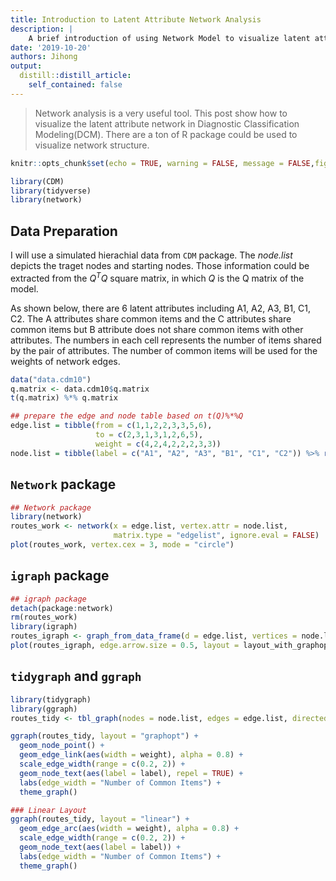 ```yaml
---
title: Introduction to Latent Attribute Network Analysis
description: |
    A brief introduction of using Network Model to visualize latent attributes' hierarchy of Diagnostic Modeling.
date: '2019-10-20'
authors: Jihong
output:
  distill::distill_article:
    self_contained: false
---
```


> Network analysis is a very useful tool. This post show how to visualize the latent attribute network in Diagnostic Classification Modeling(DCM). There are a ton of R package could be used to visualize network structure.

```r
knitr::opts_chunk$set(echo = TRUE, warning = FALSE, message = FALSE,fig.align = "default", eval = TRUE)
```

```r
library(CDM)
library(tidyverse)
library(network)
```

## Data Preparation
I will use a simulated hierachial data from `CDM` package. The *node.list* depicts the traget nodes and starting nodes. Those information could be extracted from the $Q^{T}Q$ square matrix, in which $Q$ is the Q matrix of the model.

As shown below, there are 6 latent attributes including A1, A2, A3, B1, C1, C2. The A attributes share common items and the C attributes share common items but B attribute does not share common items with other attributes. The numbers in each cell represents the number of items shared by the pair of attributes. The number of common items will be used for the weights of network edges.

```r
data("data.cdm10")
q.matrix <- data.cdm10$q.matrix
t(q.matrix) %*% q.matrix

## prepare the edge and node table based on t(Q)%*%Q
edge.list = tibble(from = c(1,1,2,2,3,3,5,6), 
                   to = c(2,3,1,3,1,2,6,5), 
                   weight = c(4,2,4,2,2,2,3,3))
node.list = tibble(label = c("A1", "A2", "A3", "B1", "C1", "C2")) %>% rowid_to_column("id")

```

## `Network` package
```r
## Network package
library(network)
routes_work <- network(x = edge.list, vertex.attr = node.list, 
                       matrix.type = "edgelist", ignore.eval = FALSE)
plot(routes_work, vertex.cex = 3, mode = "circle")
```

## `igraph` package
```r
## igraph package 
detach(package:network)
rm(routes_work)
library(igraph)
routes_igraph <- graph_from_data_frame(d = edge.list, vertices = node.list, directed = TRUE)
plot(routes_igraph, edge.arrow.size = 0.5, layout = layout_with_graphopt)
```

## `tidygraph` and `ggraph`
```r
library(tidygraph)
library(ggraph)
routes_tidy <- tbl_graph(nodes = node.list, edges = edge.list, directed = FALSE)
```

```r
ggraph(routes_tidy, layout = "graphopt") + 
  geom_node_point() +
  geom_edge_link(aes(width = weight), alpha = 0.8) + 
  scale_edge_width(range = c(0.2, 2)) +
  geom_node_text(aes(label = label), repel = TRUE) +
  labs(edge_width = "Number of Common Items") +
  theme_graph()
```

```r
### Linear Layout
ggraph(routes_tidy, layout = "linear") + 
  geom_edge_arc(aes(width = weight), alpha = 0.8) + 
  scale_edge_width(range = c(0.2, 2)) +
  geom_node_text(aes(label = label)) +
  labs(edge_width = "Number of Common Items") +
  theme_graph()
```


